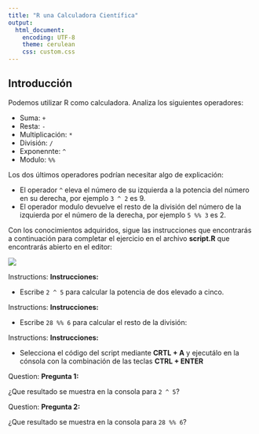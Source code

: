 ```yaml
---
title: "R una Calculadora Científica"
output:
  html_document: 
    encoding: UTF-8
    theme: cerulean
    css: custom.css
---
```



## Introducción

Podemos utilizar R como calculadora. Analiza los siguientes operadores:

- Suma: `+`
- Resta: `-`
- Multiplicación: `*`
- División: `/`
- Exponennte: `^`
- Modulo: `%%`

Los dos últimos operadores podrían necesitar algo de explicación:

- El operador `^` eleva el número de su izquierda a la potencia del número en su
derecha, por ejemplo `3 ^ 2` es 9.
- El operador modulo devuelve el resto de la división del número de la izquierda
por el número de la derecha, por ejemplo `5 %% 3` es 2.

Con los conocimientos adquiridos, sigue las instrucciones que encontrarás a 
continuación para completar el ejercicio en el archivo __script.R__ que encontrarás
abierto en el editor:

![](img/script.PNG)  


<div class="alert alert-success" role="alert">
<span class="glyphicon glyphicon-tasks" aria-hidden="true"></span>
<span class="sr-only">Instructions:</span>
**Instrucciones:**  

- Escribe  `2 ^ 5` para calcular la potencia de dos elevado a cinco.
</div>


<div class="alert alert-success" role="alert">
<span class="glyphicon glyphicon-tasks" aria-hidden="true"></span>
<span class="sr-only">Instructions:</span>
**Instrucciones:**  

- Escribe `28 %% 6` para calcular el resto de la división:
</div>

<div class="alert alert-success" role="alert">
<span class="glyphicon glyphicon-tasks" aria-hidden="true"></span>
<span class="sr-only">Instructions:</span>
**Instrucciones:**  

- Selecciona el código del script mediante __CRTL + A__ y ejecutálo en la cónsola
con la combinación de las teclas __CTRL + ENTER__
</div>

<div class="alert alert-warning" role="alert">
<span class="glyphicon glyphicon-question-sign" aria-hidden="true"></span>
<span class="sr-only">Question:</span>
**Pregunta 1:**  

¿Que resultado se muestra en la consola para `2 ^ 5`?
</div>


<div class="alert alert-warning" role="alert">
<span class="glyphicon glyphicon-question-sign" aria-hidden="true"></span>
<span class="sr-only">Question:</span>
**Pregunta 2:**  

¿Que resultado se muestra en la consola para `28 %% 6`?
</div>


